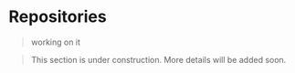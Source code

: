 # Repositories

> working on it

> This section is under construction. More details will be added soon.
